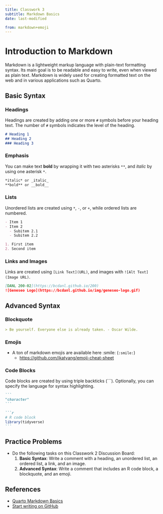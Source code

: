```yaml
---
title: Classwork 3
subtitle: Markdown Basics
date: last-modified

from: markdown+emoji
---
```




# Introduction to Markdown

Markdown is a lightweight markup language with plain-text formatting syntax. Its main goal is to be readable and easy to write, even when viewed as plain text. Markdown is widely used for creating formatted text on the web and in various applications such as Quarto.

## Basic Syntax

### Headings
Headings are created by adding one or more `#` symbols before your heading text. The number of `#` symbols indicates the level of the heading.

```markdown
# Heading 1
## Heading 2
### Heading 3
```

### Emphasis
You can make text **bold** by wrapping it with two asterisks `**`, and *italic* by using one asterisk `*`.

```markdown
*italic* or _italic_
**bold** or __bold__
```

### Lists
Unordered lists are created using `*`, `-`, or `+`, while ordered lists are numbered.

```markdown
- Item 1
- Item 2
  - Subitem 2.1
  - Subitem 2.2
```

```markdown
1. First item
2. Second item
```

### Links and Images
Links are created using `[Link Text](URL)`, and images with `![Alt Text](Image URL)`.

```markdown
[DANL 200-02](https://bcdanl.github.io/200)
![Geneseo Logo](https://bcdanl.github.io/img/geneseo-logo.gif)
```

## Advanced Syntax

### Blockquote

```markdown
> Be yourself. Everyone else is already taken. - Oscar Wilde.
```


### Emojis

- A ton of markdown emojis are available here :smile: (`:smile:`)
  - [https://github.com/ikatyang/emoji-cheat-sheet](https://github.com/ikatyang/emoji-cheat-sheet)



### Code Blocks
Code blocks are created by using triple backticks (```). Optionally, you can specify the language for syntax highlighting.

````markdown
```
"character"
```
````


````markdown
```r
# R code block
library(tidyverse)
```
````


## Practice Problems
- Do the following tasks on this Classwork 2 Discussion Board:
  1. **Basic Syntax**: Write a comment with a heading, an unordered list, an ordered list, a link, and an image.
  2. **Advanced Syntax**: Write a comment that includes an R code block, a blockquote, and an emoji.


## References
- [Quarto Markdown Basics](https://quarto.org/docs/authoring/markdown-basics.html)
- [Start writing on GitHub](https://docs.github.com/en/get-started/writing-on-github/getting-started-with-writing-and-formatting-on-github/basic-writing-and-formatting-syntax)
